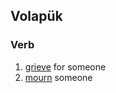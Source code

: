 ==Volapük==

===Verb===
{{head|vo|verb|head=belügön [[eki]]}}

# [[grieve]] for someone
# [[mourn]] someone